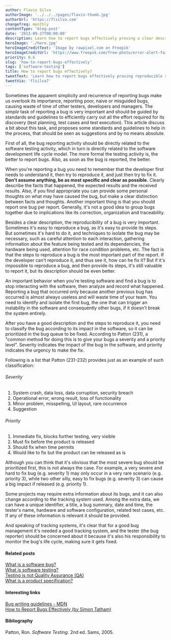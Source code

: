 ```yaml
---
author: Flavio Silva
authorImage: '../../../pages/flavio-thumb.jpg'
authorUrl: 'https://flsilva.com'
changefreq: monthly
contentType: 'blog-post'
date: '2013-09-27T00:00:00'
description: Learn how to report bugs effectively proving a clear description, reproducible steps, sorting by severity and priority, and more.
heroImage: './hero.jpg'
heroImageCreditText: 'Image by rawpixel.com on Freepik'
heroImageCreditUrl: 'https://www.freepik.com/free-photo/error-alert-failure-icon-problem-concept_16482944.htm#&position=25&from_view=undefined'
priority: 0.6
slug: 'how-to-report-bugs-effectively'
tags: ['software-testing']
title: How to report bugs effectively?
tweetText: 'Learn how to report bugs effectively proving reproducible steps, sorting, and more'
tweetVia: 'flsilva7'
---
```


Sometimes the apparent simplicity and recurrence of reporting bugs make us overlook its importance, reporting poor, naive or misguided bugs, causing waste of time of other testers, developers and managers.
The _simple_ task of reporting a bug is very important and should be guided by standards and guidelines to efficiently carry out all the effort required for its discovery (test planning, test cases and test execution).
This article discuss a bit about this task, and proposes some standards and guidelines to help in the process, that should be seen as suggestions and by no means absolute.

First of all, the bug reporting activity should be directly related to the software testing activity, which in turn is directly related to the software development life cycle model.
The more formal the testing activity is, the better to report bugs.
Also, as soon as the bug is reported, the better.

When you're reporting a bug you need to remember that the developer first needs to understand it, then try to reproduce it, and just then try to fix it.
**Don't assume anything, be as most specific and clear as possible.**
Clearly describe the facts that happened, the expected results and the received results.
Also, if you find appropriate you can provide some personal thoughts on what may have caused the bug, but make a clear distinction between facts and thoughts.
Another important thing is that you should report one bug per report.
Generally, it's not a good idea to group bugs together due to implications like its correction, organization and traceability.

Besides a clear description, the reproducibility of a bug is very important.
Sometimes it's easy to reproduce a bug, as it's easy to provide its steps.
But sometimes it's hard to do it, and techniques to isolate the bug may be necessary, such as careful attention to each interaction, gathering information about the feature being tested and its dependencies, the hardware being used, attention for race condition problems, etc.
The fact is that the steps to reproduce a bug is the most important part of the report.
If the developer can't reproduce it, and thus see it, how can he fix it?
But if it's impossible to reproduce a bug, and then provide its steps, it's still valuable to report it, but its description should be even better.

An important behavior when you're testing software and find a bug is to stop interacting with the software, then analyze and record what happened.
Reporting a bug that occurred only because another previous bug has occurred is almost always useless and will waste time of your team.
You need to identify and isolate the first bug, the one that can trigger an instability in the software and consequently other bugs, if it doesn't break the system entirely.

After you have a good description and the steps to reproduce it, you need to classify the bug according to its impact in the software, so it can be prioritized in the bug queue to be fixed.
According to Patton (231), a "common method for doing this is to give your bugs a severity and a priority level".
Severity indicates the impact of the bug in the software, and priority indicates the urgency to make the fix.

Following is a list that Patton (231-232) provides just as an example of such classification:

###### Severity

1. System crash, data loss, data corruption, security breach
2. Operational error, wrong result, loss of functionality
3. Minor problem, misspelling, UI layout, rare occurrence
4. Suggestion

###### Priority

1. Immediate fix, blocks further testing, very visible
2. Must fix before the product is released
3. Should fix when time permits
4. Would like to fix but the product can be released as is

Although you can think that it's obvious that the most severe bug should be prioritized first, this is not always the case.
For example, a very severe and hard to fix bug (e.g. severity 1) may only occur in a very rare scenario (e.g. priority 3), while two other silly, easy to fix bugs (e.g. severity 3) can cause a big impact if released (e.g. priority 1).

Some projects may require extra information about its bugs, and it can also change according to the tracking system used.
Among the extra data, we can have a unique identifier, a title, a bug summary, date and time, the tester's name, hardware and software configuration, related test cases, etc.
If any of these information is relevant it should be provided.

And speaking of tracking systems, it's clear that for a good bug management it's needed a good tracking system, and the tester (the bug reporter) should be concerned about it because it's also his responsibility to monitor the bug's life cycle, making sure it gets fixed.

#### Related posts

[What is a software bug?](/blog/what-really-is-a-software-bug)<br />
[What is software testing?](/blog/what-is-software-testing/)<br />
[Testing is not Quality Assurance (QA)](/blog/testing-is-not-quality-assurance-qa/)<br />
[What is a product specification?](/blog/what-is-a-product-specification/)

#### Interesting links

[Bug writing guidelines - MDN](https://bugzilla.mozilla.org/page.cgi?id=bug-writing.html)<br />
[How to Report Bugs Effectively (by Simon Tatham)](http://www.chiark.greenend.org.uk/~sgtatham/bugs.html)

#### Bibliography

Patton, Ron. _Software Testing_. 2nd ed. Sams, 2005.
